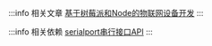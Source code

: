 :::info 相关文章
[基于树莓派和Node的物联网设备开发](https://zhuanlan.zhihu.com/p/27288843)
:::

:::info 相关依赖
[serialport串行接口API](https://www.npmjs.com/package/serialport)
:::